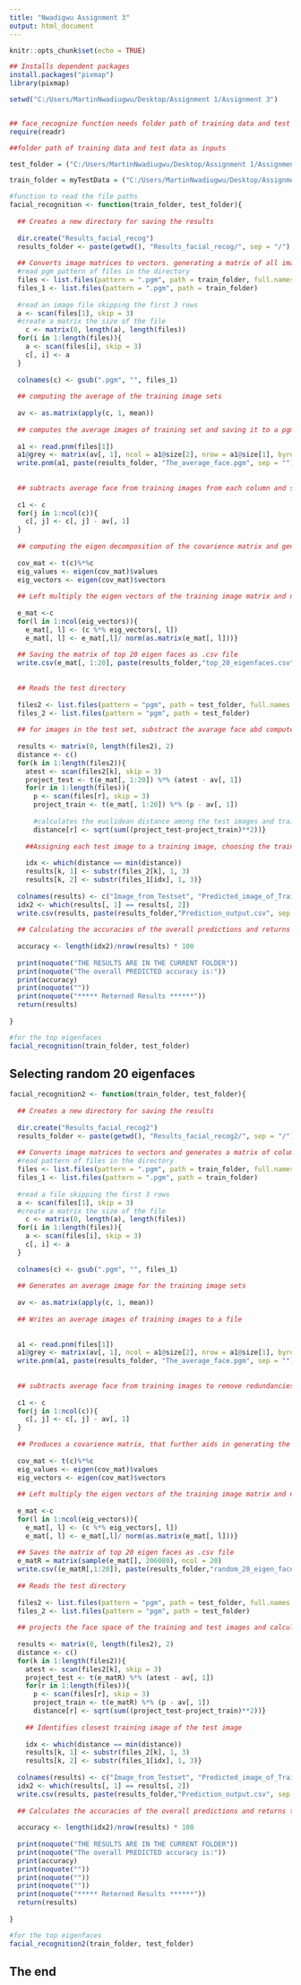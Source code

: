 ---
title: "Nwadigwu Assignment 3"
output: html_document
---

```{r setup, include=FALSE}
knitr::opts_chunk$set(echo = TRUE)

## Installs dependent packages
install.packages("pixmap")
library(pixmap)

setwd("C:/Users/MartinNwadiugwu/Desktop/Assignment 1/Assignment 3")


## face_recognize function needs folder path of training data and test data as inputs
require(readr)

##folder path of training data and test data as inputs

test_folder = ("C:/Users/MartinNwadiugwu/Desktop/Assignment 1/Assignment 3/attDataset_export/test")

train_folder = myTestData = ("C:/Users/MartinNwadiugwu/Desktop/Assignment 1/Assignment 3/attDataset_export (2)/train")

#function to read the file paths
facial_recognition <- function(train_folder, test_folder){
  
  ## Creates a new directory for saving the results
  
  dir.create("Results_facial_recog")
  results_folder <- paste(getwd(), "Results_facial_recog/", sep = "/")
  
  ## Converts image matrices to vectors. generating a matrix of all images
  #read pgm pattern of files in the directory
  files <- list.files(pattern = ".pgm", path = train_folder, full.names = T)
  files_1 <- list.files(pattern = ".pgm", path = train_folder)
  
  #read an image file skipping the first 3 rows
  a <- scan(files[1], skip = 3)
  #create a matrix the size of the file
    c <- matrix(0, length(a), length(files))
  for(i in 1:length(files)){
    a <- scan(files[i], skip = 3)
    c[, i] <- a
  }
  
  colnames(c) <- gsub(".pgm", "", files_1)
  
  ## computing the average of the training image sets
  
  av <- as.matrix(apply(c, 1, mean))
  
  ## computes the average images of training set and saving it to a pgm file
  
  a1 <- read.pnm(files[1])
  a1@grey <- matrix(av[, 1], ncol = a1@size[2], nrow = a1@size[1], byrow = T)
  write.pnm(a1, paste(results_folder, "The_average_face.pgm", sep = ""), type = "pgm", forceplain = T)
  
  
  ## subtracts average face from training images from each column and storing it in a matrix
  
  c1 <- c
  for(j in 1:ncol(c)){
    c[, j] <- c[, j] - av[, 1]
  }
  
  ## computing the eigen decomposition of the covarience matrix and generating the eigen values and vectors
  
  cov_mat <- t(c)%*%c
  eig_values <- eigen(cov_mat)$values
  eig_vectors <- eigen(cov_mat)$vectors
  
  ## Left multiply the eigen vectors of the training image matrix and normalizing the vectors to produce eigenfaces
  
  e_mat <-c
  for(l in 1:ncol(eig_vectors)){
    e_mat[, l] <- (c %*% eig_vectors[, l]) 
    e_mat[, l] <- e_mat[,l]/ norm(as.matrix(e_mat[, l]))}
  
  ## Saving the matrix of top 20 eigen faces as .csv file
  write.csv(e_mat[, 1:20], paste(results_folder,"top_20_eigenfaces.csv", sep = ""), quote = F, row.names = F)
  
  
  ## Reads the test directory
  
  files2 <- list.files(pattern = "pgm", path = test_folder, full.names = T)
  files_2 <- list.files(pattern = "pgm", path = test_folder)
  
  ## for images in the test set, substract the avarage face abd compute its coordinate with respect to the subspace 
  
  results <- matrix(0, length(files2), 2)
  distance <- c()
  for(k in 1:length(files2)){
    atest <- scan(files2[k], skip = 3)
    project_test <- t(e_mat[, 1:20]) %*% (atest - av[, 1])
    for(r in 1:length(files)){
      p <- scan(files[r], skip = 3)
      project_train <- t(e_mat[, 1:20]) %*% (p - av[, 1])
      
      #calculates the euclidean distance among the test images and training images
      distance[r] <- sqrt(sum((project_test-project_train)**2))}
    
    ##Assigning each test image to a training image, choosing the training image with the smallest euclidean distance
    
    idx <- which(distance == min(distance))
    results[k, 1] <- substr(files_2[k], 1, 3)
    results[k, 2] <- substr(files_1[idx], 1, 3)}
  
  colnames(results) <- c("Image_from_Testset", "Predicted_image_of_Trainset")
  idx2 <- which(results[, 1] == results[, 2])
  write.csv(results, paste(results_folder,"Prediction_output.csv", sep = ""), quote = F, row.names = F)
  
  ## Calculating the accuracies of the overall predictions and returns the accuracy score
  
  accuracy <- length(idx2)/nrow(results) * 100
  
  print(noquote("THE RESULTS ARE IN THE CURRENT FOLDER"))
  print(noquote("The overall PREDICTED accuracy is:"))
  print(accuracy)
  print(noquote(""))
  print(noquote("***** Reterned Results ******"))
  return(results)
  
}

#for the top eigenfaces
facial_recognition(train_folder, test_folder)

```

## Selecting random 20 eigenfaces 


```{r random}

facial_recognition2 <- function(train_folder, test_folder){
  
  ## Creates a new directory for saving the results
  
  dir.create("Results_facial_recog2")
  results_folder <- paste(getwd(), "Results_facial_recog2/", sep = "/")
  
  ## Converts image matrices to vectors and generates a matrix of column vectors of all images
  #read pattern of files in the directory
  files <- list.files(pattern = ".pgm", path = train_folder, full.names = T)
  files_1 <- list.files(pattern = ".pgm", path = train_folder)
  
  #read a file skipping the first 3 rows
  a <- scan(files[1], skip = 3)
  #create a matrix the size of the file
    c <- matrix(0, length(a), length(files))
  for(i in 1:length(files)){
    a <- scan(files[i], skip = 3)
    c[, i] <- a
  }
  
  colnames(c) <- gsub(".pgm", "", files_1)
  
  ## Generates an average image for the training image sets
  
  av <- as.matrix(apply(c, 1, mean))
  
  ## Writes an average images of training images to a file
  
  
  a1 <- read.pnm(files[1])
  a1@grey <- matrix(av[, 1], ncol = a1@size[2], nrow = a1@size[1], byrow = T)
  write.pnm(a1, paste(results_folder, "The_average_face.pgm", sep = ""), type = "pgm", forceplain = T)
  
  
  ## subtracts average face from training images to remove redundancies (conserved features)
  
  c1 <- c
  for(j in 1:ncol(c)){
    c[, j] <- c[, j] - av[, 1]
  }
  
  ## Produces a covarience matrix, that further aids in generating the eigen values and eigen vectors
  
  cov_mat <- t(c)%*%c
  eig_values <- eigen(cov_mat)$values
  eig_vectors <- eigen(cov_mat)$vectors
  
  ## Left multiply the eigen vectors of the training image matrix and normalizing the vectors to produce eigenfaces
  
  e_mat <-c
  for(l in 1:ncol(eig_vectors)){
    e_mat[, l] <- (c %*% eig_vectors[, l]) 
    e_mat[, l] <- e_mat[,l]/ norm(as.matrix(e_mat[, l]))}
  
  ## Saves the matrix of top 20 eigen faces as .csv file
  e_matR = matrix(sample(e_mat[], 206080), ncol = 20)
  write.csv((e_matR[,1:20]), paste(results_folder,"random_20_eigen_faces.csv", sep = ""), quote = F, row.names = F)
  
  ## Reads the test directory
  
  files2 <- list.files(pattern = "pgm", path = test_folder, full.names = T)
  files_2 <- list.files(pattern = "pgm", path = test_folder)
  
  ## projects the face space of the training and test images and calculates the euclidean distance among the test images and training images
  
  results <- matrix(0, length(files2), 2)
  distance <- c()
  for(k in 1:length(files2)){
    atest <- scan(files2[k], skip = 3)
    project_test <- t(e_matR) %*% (atest - av[, 1])
    for(r in 1:length(files)){
      p <- scan(files[r], skip = 3)
      project_train <- t(e_matR) %*% (p - av[, 1])
      distance[r] <- sqrt(sum((project_test-project_train)**2))}
    
    ## Identifies closest training image of the test image
    
    idx <- which(distance == min(distance))
    results[k, 1] <- substr(files_2[k], 1, 3)
    results[k, 2] <- substr(files_1[idx], 1, 3)}
  
  colnames(results) <- c("Image_from_Testset", "Predicted_image_of_Trainset")
  idx2 <- which(results[, 1] == results[, 2])
  write.csv(results, paste(results_folder,"Prediction_output.csv", sep = ""), quote = F, row.names = F)
  
  ## Calculates the accuracies of the overall predictions and returns the accuracy score
  
  accuracy <- length(idx2)/nrow(results) * 100
  
  print(noquote("THE RESULTS ARE IN THE CURRENT FOLDER"))
  print(noquote("The overall PREDICTED accuracy is:"))
  print(accuracy)
  print(noquote(""))
  print(noquote(""))
  print(noquote(""))
  print(noquote("***** Reterned Results ******"))
  return(results)
  
}

#for the top eigenfaces
facial_recognition2(train_folder, test_folder)


```

## The end

